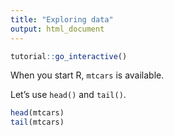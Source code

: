 ```yaml
---
title: "Exploring data"
output: html_document
---
```


```r
tutorial::go_interactive()
```

When you start R, `mtcars` is available. 

Let's use `head()` and `tail()`.

```r
head(mtcars)
tail(mtcars)
```


